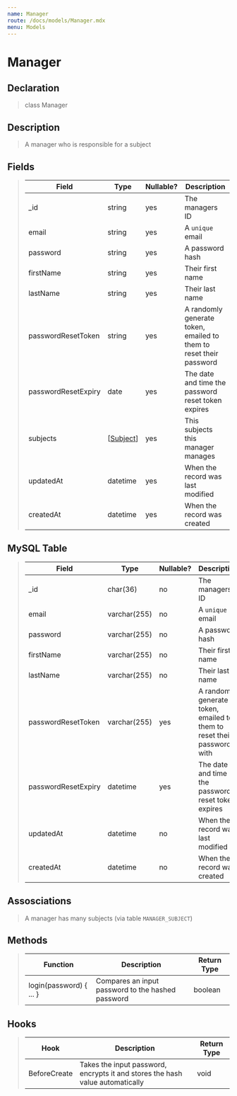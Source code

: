 ```yaml
---
name: Manager
route: /docs/models/Manager.mdx
menu: Models
---
```


# Manager

## Declaration

> class Manager

## Description

> A manager who is responsible for a subject

## Fields

> |Field|Type|Nullable?|Description|
> |--|--|--|--|
> |_id|string|yes|The managers ID|
> |email|string|yes|A `unique` email|
> |password|string|yes|A password hash|
> |firstName|string|yes|Their first name|
> |lastName|string|yes|Their last name|
> |passwordResetToken|string|yes|A randomly generate token, emailed to them to reset their password|
> |passwordResetExpiry|date|yes|The date and time the password reset token expires|
> |subjects|[[Subject](/docs/models/Subject.mdx)]|yes|This subjects this manager manages|
> |updatedAt|datetime|yes|When the record was last modified|
> |createdAt|datetime|yes|When the record was created|

## MySQL Table

> |Field|Type|Nullable?|Description|
> |--|--|--|--|
> |_id|char(36)|no|The managers ID|
> |email|varchar(255)|no|A `unique` email|
> |password|varchar(255)|no|A password hash|
> |firstName|varchar(255)|no|Their first name|
> |lastName|varchar(255)|no|Their last name|
> |passwordResetToken|varchar(255)|yes|A randomly generate token, emailed to them to reset their password with|
> |passwordResetExpiry|datetime|yes|The date and time the password reset token expires|
> |updatedAt|datetime|no|When the record was last modified|
> |createdAt|datetime|no|When the record was created|

## Assosciations

> A manager has many subjects (via table `MANAGER_SUBJECT`)

## Methods

> |Function|Description|Return Type|
> |--|--|--|
> |login(password) { ... } |Compares an input password to the hashed password|boolean|

## Hooks

> |Hook|Description|Return Type|
> |--|--|--|
> |BeforeCreate|Takes the input password, encrypts it and stores the hash value automatically|void|